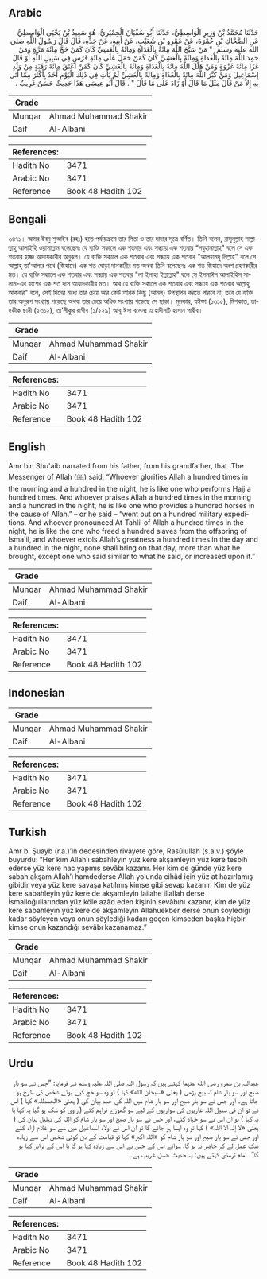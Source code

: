 ## Arabic


<div dir="rtl" lang="ar" style={{fontSize:'larger',backgroundColor:'#f8f9fa',padding:20}}>
حَدَّثَنَا مُحَمَّدُ بْنُ وَزِيرٍ الْوَاسِطِيُّ، حَدَّثَنَا أَبُو سُفْيَانَ الْحِمْيَرِيُّ، هُوَ سَعِيدُ بْنُ يَحْيَى الْوَاسِطِيُّ عَنِ الضَّحَّاكِ بْنِ حُمْرَةَ، عَنْ عَمْرِو بْنِ شُعَيْبٍ، عَنْ أَبِيهِ، عَنْ جَدِّهِ، قَالَ قَالَ رَسُولُ اللَّهِ صلى الله عليه وسلم ‏ "‏ مَنْ سَبَّحَ اللَّهَ مِائَةً بِالْغَدَاةِ وَمِائَةً بِالْعَشِيِّ كَانَ كَمَنْ حَجَّ مِائَةَ مَرَّةٍ وَمَنْ حَمِدَ اللَّهَ مِائَةً بِالْغَدَاةِ وَمِائَةً بِالْعَشِيِّ كَانَ كَمَنْ حَمَلَ عَلَى مِائَةِ فَرَسٍ فِي سَبِيلِ اللَّهِ أَوْ قَالَ غَزَا مِائَةَ غَزْوَةٍ وَمَنْ هَلَّلَ اللَّهَ مِائَةً بِالْغَدَاةِ وَمِائَةً بِالْعَشِيِّ كَانَ كَمَنْ أَعْتَقَ مِائَةَ رَقَبَةٍ مِنْ وَلَدِ إِسْمَاعِيلَ وَمَنْ كَبَّرَ اللَّهَ مِائَةً بِالْغَدَاةِ وَمِائَةً بِالْعَشِيِّ لَمْ يَأْتِ فِي ذَلِكَ الْيَوْمِ أَحَدٌ بِأَكْثَرَ مِمَّا أَتَى بِهِ إِلاَّ مَنْ قَالَ مِثْلَ مَا قَالَ أَوْ زَادَ عَلَى مَا قَالَ ‏"‏ ‏.‏ قَالَ أَبُو عِيسَى هَذَا حَدِيثٌ حَسَنٌ غَرِيبٌ ‏.‏
</div>
<div style={{backgroundColor:'#f8f9fa',padding:20, marginBottom: 10}}><table> <thead> <tr> <th>Grade</th> <th></th> </tr> </thead> <tbody> <tr><td>Munqar</td><td>Ahmad Muhammad Shakir</td></tr><tr><td>Daif</td><td>Al-Albani</td></tr></tbody></table><table> <thead> <tr> <th>References:</th> <th></th> </tr> </thead> <tbody><tr><td>Hadith No</td><td>3471</td></tr><tr><td>Arabic No</td><td>3471</td></tr><tr><td>Reference</td><td>Book 48 Hadith 102</td></tr></tbody></table></div>

## Bengali


<div dir="ltr" lang="bn" style={{fontSize:'larger',backgroundColor:'#f8f9fa',padding:20}}>
৩৪৭১। আমর ইবনু শুআইব (রহঃ) হতে পর্যায়ক্রমে তার পিতা ও তার দাদার সূত্রে বর্ণিত। তিনি বলেন, রাসূলুল্লাহ সাল্লাল্লাহু আলাইহি ওয়াসাল্লাম বলেছেনঃ যে ব্যক্তি সকালে এক শতবার এবং সন্ধ্যায় এক শতবার “সবুহানাল্লাহ" বলে সে এক শতবার হাজ্জ আদায়কারীর অনুরূপ। যে ব্যক্তি সকালে এক শতবার এবং সন্ধ্যায় এক শতবার "আলহামদু লিল্লাহ" বলে সে আল্লাহ্ তা'আলার পথে (জিহাদে) এক শত ঘোড়া দানকারীর মত অথবা তিনি বলেছেনঃ এক শত জিহাদে অংশ গ্রহণকারীর মত। যে ব্যক্তি সকালে এক শতবার এবং সন্ধ্যায় এক শতবার "লা ইলাহা ইল্লাল্লাহ" বলে সে ইসমাঈল আলাইহিস সালাম-এর বংশের এক শত দাস আযাদকারীর মত। আর যে ব্যক্তি সকালে এক শতবার এবং সন্ধ্যায় এক শতবার আল্লাহু আকবার" বলে, সেই দিনের মধ্যে তার চেয়ে আর কেউ অধিক কিছু (আমল) উপস্থাপন করতে পারবে না, তবে যে ব্যক্তি তার অনুরূপ সংখ্যায় পড়েছে অথবা তার চেয়ে অধিক সংখ্যায় পড়েছে সে ছাড়া। মুনকার, যঈফা (১৩১৫), মিশকাত, তাহকীক ছানী (২৩১২), তা’লীকুর রাগীব (১/২২৯) আবূ ঈসা বলেনঃ এ হাদীসটি হাসান গারীব।
</div>
<div style={{backgroundColor:'#f8f9fa',padding:20, marginBottom: 10}}><table> <thead> <tr> <th>Grade</th> <th></th> </tr> </thead> <tbody> <tr><td>Munqar</td><td>Ahmad Muhammad Shakir</td></tr><tr><td>Daif</td><td>Al-Albani</td></tr></tbody></table><table> <thead> <tr> <th>References:</th> <th></th> </tr> </thead> <tbody><tr><td>Hadith No</td><td>3471</td></tr><tr><td>Arabic No</td><td>3471</td></tr><tr><td>Reference</td><td>Book 48 Hadith 102</td></tr></tbody></table></div>

## English


<div dir="ltr" lang="en" style={{fontSize:'larger',backgroundColor:'#f8f9fa',padding:20}}>
Amr bin Shu'aib narrated from his father, from his grandfather, that :The Messenger of Allah (ﷺ) said: “Whoever glorifies Allah a hundred times in the morning and a hundred in the night, he is like one who performs Hajj a hundred times. And whoever praises Allah a hundred times in the morning and a hundred in the night, he is like one who provides a hundred horses in the cause of Allah.” – or he said – “went out on a hundred military expeditions. And whoever pronounced At-Tahlil of Allah a hundred times in the night, he is like the one who freed a hundred slaves from the offspring of Isma'il, and whoever extols Allah’s greatness a hundred times in the day and a hundred in the night, none shall bring on that day, more than what he brought, except one who said similar to what he said, or increased upon it.”
</div>
<div style={{backgroundColor:'#f8f9fa',padding:20, marginBottom: 10}}><table> <thead> <tr> <th>Grade</th> <th></th> </tr> </thead> <tbody> <tr><td>Munqar</td><td>Ahmad Muhammad Shakir</td></tr><tr><td>Daif</td><td>Al-Albani</td></tr></tbody></table><table> <thead> <tr> <th>References:</th> <th></th> </tr> </thead> <tbody><tr><td>Hadith No</td><td>3471</td></tr><tr><td>Arabic No</td><td>3471</td></tr><tr><td>Reference</td><td>Book 48 Hadith 102</td></tr></tbody></table></div>

## Indonesian


<div dir="ltr" lang="id" style={{fontSize:'larger',backgroundColor:'#f8f9fa',padding:20}}>

</div>
<div style={{backgroundColor:'#f8f9fa',padding:20, marginBottom: 10}}><table> <thead> <tr> <th>Grade</th> <th></th> </tr> </thead> <tbody> <tr><td>Munqar</td><td>Ahmad Muhammad Shakir</td></tr><tr><td>Daif</td><td>Al-Albani</td></tr></tbody></table><table> <thead> <tr> <th>References:</th> <th></th> </tr> </thead> <tbody><tr><td>Hadith No</td><td>3471</td></tr><tr><td>Arabic No</td><td>3471</td></tr><tr><td>Reference</td><td>Book 48 Hadith 102</td></tr></tbody></table></div>

## Turkish


<div dir="ltr" lang="tr" style={{fontSize:'larger',backgroundColor:'#f8f9fa',padding:20}}>
Amr b. Şuayb (r.a.)’ın dedesinden rivâyete göre, Rasûlullah (s.a.v.) şöyle buyurdu: “Her kim Allah’ı sabahleyin yüz kere akşamleyin yüz kere tesbih ederse yüz kere hac yapmış sevâbı kazanır. Her kim de günde yüz kere sabah akşam Allah’ı hamdederse Allah yolunda cihâd için yüz at hazırlamış gibidir veya yüz kere savaşa katılmış kimse gibi sevap kazanır. Kim de yüz kere sabahleyin yüz kere de akşamleyin lailahe illallah derse İsmailoğullarından yüz köle azâd eden kişinin sevâbını kazanır, kim de yüz kere sabahleyin yüz kere de akşamleyin Allahuekber derse onun söylediği kadar söyleyen veya onun söylediği kadarı geçen kimseden başka hiçbir kimse onun kazandığı sevâbı kazanamaz.”
</div>
<div style={{backgroundColor:'#f8f9fa',padding:20, marginBottom: 10}}><table> <thead> <tr> <th>Grade</th> <th></th> </tr> </thead> <tbody> <tr><td>Munqar</td><td>Ahmad Muhammad Shakir</td></tr><tr><td>Daif</td><td>Al-Albani</td></tr></tbody></table><table> <thead> <tr> <th>References:</th> <th></th> </tr> </thead> <tbody><tr><td>Hadith No</td><td>3471</td></tr><tr><td>Arabic No</td><td>3471</td></tr><tr><td>Reference</td><td>Book 48 Hadith 102</td></tr></tbody></table></div>

## Urdu


<div dir="rtl" lang="ur" style={{fontSize:'larger',backgroundColor:'#f8f9fa',padding:20}}>
عبداللہ بن عمرو رضی الله عنہما کہتے ہیں کہ رسول اللہ صلی اللہ علیہ وسلم نے فرمایا: ”جس نے سو بار صبح اور سو بار شام تسبیح پڑھی ( یعنی «سبحان الله» کہا ) تو وہ سو حج کیے ہوئے شخص کی طرح ہو جاتا ہے۔ اور جس نے سو بار صبح اور سو بار شام میں اللہ کی حمد بیان کی ( یعنی «الحمدللہ» کہا ) اس نے تو ان فی سبیل اللہ غازیوں کی سواریوں کے لیے سو گھوڑے فراہم کئے ( راوی کو شک ہو گیا یہ کہا یا یہ کہا ) تو ان اس نے سو جہاد کئے، اور جس نے سو بار صبح اور سو بار شام کو اللہ کی تہلیل بیان کی ( یعنی «لا إلہ الا اللہ» ) کہا تو وہ ایسا ہو جائے گا تو ان اس نے اولاد اسماعیل میں سے سو غلام آزاد کئے اور جس نے سو بار صبح اور سو بار شام کو «اللہ اکبر» کہا تو قیامت کے دن کوئی شخص اس سے زیادہ نیک عمل لے کر حاضر نہ ہو گا، سوائے اس کے جس نے اس سے زیادہ کہا ہو گا یا اس کے برابر کہا ہو گا“۔ امام ترمذی کہتے ہیں: یہ حدیث حسن غریب ہے۔
</div>
<div style={{backgroundColor:'#f8f9fa',padding:20, marginBottom: 10}}><table> <thead> <tr> <th>Grade</th> <th></th> </tr> </thead> <tbody> <tr><td>Munqar</td><td>Ahmad Muhammad Shakir</td></tr><tr><td>Daif</td><td>Al-Albani</td></tr></tbody></table><table> <thead> <tr> <th>References:</th> <th></th> </tr> </thead> <tbody><tr><td>Hadith No</td><td>3471</td></tr><tr><td>Arabic No</td><td>3471</td></tr><tr><td>Reference</td><td>Book 48 Hadith 102</td></tr></tbody></table></div>